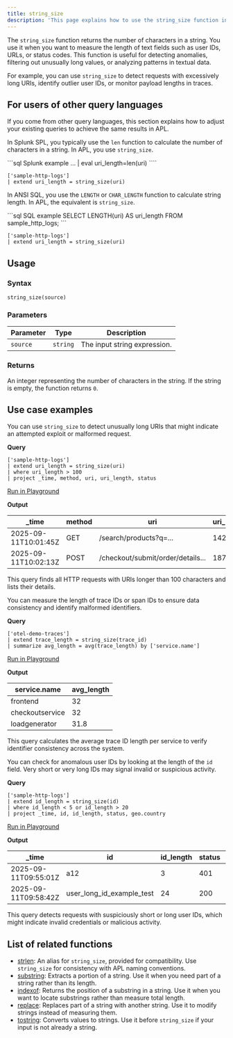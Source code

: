 ```yaml
---
title: string_size
description: 'This page explains how to use the string_size function in APL.'
---
```


The `string_size` function returns the number of characters in a string. You use it when you want to measure the length of text fields such as user IDs, URLs, or status codes. This function is useful for detecting anomalies, filtering out unusually long values, or analyzing patterns in textual data.

For example, you can use `string_size` to detect requests with excessively long URIs, identify outlier user IDs, or monitor payload lengths in traces.

## For users of other query languages

If you come from other query languages, this section explains how to adjust your existing queries to achieve the same results in APL.

<AccordionGroup>
<Accordion title="Splunk SPL users">

In Splunk SPL, you typically use the `len` function to calculate the number of characters in a string. In APL, you use `string_size`.

<CodeGroup>
```sql Splunk example
... | eval uri_length=len(uri)
````

```kusto APL equivalent
['sample-http-logs']
| extend uri_length = string_size(uri)
```

</CodeGroup>

</Accordion>
<Accordion title="ANSI SQL users">

In ANSI SQL, you use the `LENGTH` or `CHAR_LENGTH` function to calculate string length. In APL, the equivalent is `string_size`.

<CodeGroup>
```sql SQL example
SELECT LENGTH(uri) AS uri_length
FROM sample_http_logs;
```

```kusto APL equivalent
['sample-http-logs']
| extend uri_length = string_size(uri)
```

</CodeGroup>

</Accordion>
</AccordionGroup>

## Usage

### Syntax

```kusto
string_size(source)
```

### Parameters

| Parameter | Type     | Description                  |
| --------- | -------- | ---------------------------- |
| `source`  | `string` | The input string expression. |

### Returns

An integer representing the number of characters in the string. If the string is empty, the function returns `0`.

## Use case examples

<Tabs>
<Tab title="Log analysis">

You can use `string_size` to detect unusually long URIs that might indicate an attempted exploit or malformed request.

**Query**

```kusto
['sample-http-logs']
| extend uri_length = string_size(uri)
| where uri_length > 100
| project _time, method, uri, uri_length, status
```

[Run in Playground](https://play.axiom.co/axiom-play-qf1k/query?initForm=%7B%22apl%22%3A%22%5B'sample-http-logs'%5D%20%7C%20extend%20uri_length%20%3D%20string_size%28uri%29%20%7C%20where%20uri_length%20%3E%20100%20%7C%20project%20_time%2C%20method%2C%20uri%2C%20uri_length%2C%20status%22%7D)

**Output**

| _time               | method | uri                               | uri_length | status |
| -------------------- | ------ | --------------------------------- | ----------- | ------ |
| 2025-09-11T10:01:45Z | GET    | /search/products?q=...            | 142         | 200    |
| 2025-09-11T10:02:13Z | POST   | /checkout/submit/order/details... | 187         | 400    |

This query finds all HTTP requests with URIs longer than 100 characters and lists their details.

</Tab>
<Tab title="OpenTelemetry traces">

You can measure the length of trace IDs or span IDs to ensure data consistency and identify malformed identifiers.

**Query**

```kusto
['otel-demo-traces']
| extend trace_length = string_size(trace_id)
| summarize avg_length = avg(trace_length) by ['service.name']
```

[Run in Playground](https://play.axiom.co/axiom-play-qf1k/query?initForm=%7B%22apl%22%3A%22%5B'otel-demo-traces'%5D%20%7C%20extend%20trace_length%20%3D%20string_size%28trace_id%29%20%7C%20summarize%20avg_length%20%3D%20avg%28trace_length%29%20by%20%5B'service.name'%5D%22%7D)

**Output**

| service.name    | avg_length |
| --------------- | ----------- |
| frontend        | 32          |
| checkoutservice | 32          |
| loadgenerator   | 31.8        |

This query calculates the average trace ID length per service to verify identifier consistency across the system.

</Tab>
<Tab title="Security logs">

You can check for anomalous user IDs by looking at the length of the `id` field. Very short or very long IDs may signal invalid or suspicious activity.

**Query**

```kusto
['sample-http-logs']
| extend id_length = string_size(id)
| where id_length < 5 or id_length > 20
| project _time, id, id_length, status, geo.country
```

[Run in Playground](https://play.axiom.co/axiom-play-qf1k/query?initForm=%7B%22apl%22%3A%22%5B'sample-http-logs'%5D%20%7C%20extend%20id_length%20%3D%20string_size%28id%29%20%7C%20where%20id_length%20%3C%205%20or%20id_length%20%3E%2020%20%7C%20project%20_time%2C%20id%2C%20id_length%2C%20status%2C%20geo.country%22%7D)

**Output**

| _time               | id                            | id_length | status | geo.country |
| -------------------- | ----------------------------- | ---------- | ------ | ----------- |
| 2025-09-11T09:55:01Z | a12                           | 3          | 401    | US          |
| 2025-09-11T09:58:42Z | user_long_id_example_test | 24         | 200    | DE          |

This query detects requests with suspiciously short or long user IDs, which might indicate invalid credentials or malicious activity.

</Tab>
</Tabs>

## List of related functions

- [strlen](/apl/string-functions/strlen): An alias for `string_size`, provided for compatibility. Use `string_size` for consistency with APL naming conventions.
- [substring](/apl/string-functions/substring): Extracts a portion of a string. Use it when you need part of a string rather than its length.
- [indexof](/apl/string-functions/indexof): Returns the position of a substring in a string. Use it when you want to locate substrings rather than measure total length.
- [replace](/apl/string-functions/replace): Replaces part of a string with another string. Use it to modify strings instead of measuring them.
- [tostring](/apl/conversion-functions/tostring): Converts values to strings. Use it before `string_size` if your input is not already a string.
